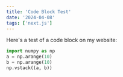 ```yaml
---
title: 'Code Block Test'
date: '2024-04-08'
tags: ['next.js']
---
```


Here's a test of a code block on my website:

```python {1}
import numpy as np
a = np.arange(10)
b = np.arange(10)
np.vstack((a, b))
```